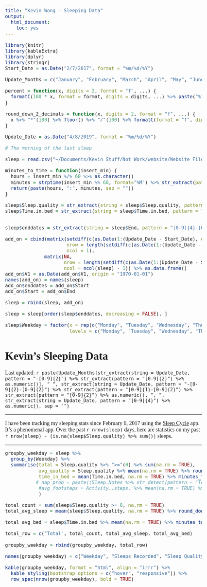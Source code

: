 ```yaml
---
title: "Kevin Wong - Sleeping Data"
output:
  html_document:
    toc: yes
---
```


```r
library(knitr)
library(kableExtra)
library(dplyr)
library(stringr)
Start_Date = as.Date("2/7/2017", format = "%m/%d/%Y")

Update_Months = c("January", "February", "March", "April", "May", "June", "July", "August", "September", "October", "November", "December")

percent = function(x, digits = 2, format = "f", ...) {
  formatC(100 * x, format = format, digits = digits, ...) %>% paste("%", sep = "")
}
```

```r
round_down_2_decimals = function(x, digits = 2, format = "f", ...) {
  x %>% "*"(100) %>% floor() %>% "/"(100) %>% formatC(format = "f", digits = 2)
}
```

```r
Update_Date = as.Date("4/8/2019", format = "%m/%d/%Y")

# The morning of the last sleep
```

```r
sleep = read.csv("~/Documents/Kevin Stuff/Not Work/website/Website Files/more website files/sleepdata.csv", sep = ";")
```

```r
minutes_to_time = function(insert_min) {
  hours = insert_min %/% 60 %>% as.character()
  minutes = strptime(insert_min %% 60, format="%M") %>% str_extract(pattern = ":[0-9]{1,2}:") %>% str_extract(pattern = "[0-9]{1,2}")
  return(paste(hours, ":", minutes, sep = ""))
}
```

```r
sleep$Sleep.quality = str_extract(string = sleep$Sleep.quality, pattern = "[0-9]{1,3}") %>% as.integer()
sleep$Time.in.bed = str_extract(string = sleep$Time.in.bed, pattern = "[0-9]{1,2}") %>% as.integer() * (60) + (str_extract(string = sleep$Time.in.bed, pattern = ":[0-9]{1,2}") %>% str_extract(pattern = "[0-9]{1,2}") %>% as.integer()) %>% as.integer()


sleep$enddates = str_extract(string = sleep$End, pattern = "[0-9]{4}-[0-9]{2}-[0-9]{2}") %>% as.Date()

add_on = cbind(matrix(setdiff(c(as.Date(1:(Update_Date - Start_Date), origin = Start_Date)), str_extract(string = sleep$End, pattern = "[0-9]{4}-[0-9]{2}-[0-9]{2}") %>% as.Date()),
                      nrow = length(setdiff(c(as.Date(1:(Update_Date - Start_Date), origin = Start_Date)), str_extract(string = sleep$End, pattern = "[0-9]{4}-[0-9]{2}-[0-9]{2}") %>% as.Date())),
                      ncol = 1),
              matrix(NA,
                     nrow = length(setdiff(c(as.Date(1:(Update_Date - Start_Date), origin = Start_Date)), str_extract(string = sleep$End, pattern = "[0-9]{4}-[0-9]{2}-[0-9]{2}") %>% as.Date())),
                     ncol = ncol(sleep) - 1)) %>% as.data.frame()
add_on$V1 = as.Date(add_on$V1, origin = "1970-01-01")
names(add_on) = names(sleep)
add_on$enddates = add_on$Start
add_on$Start = add_on$End

sleep = rbind(sleep, add_on)

sleep = sleep[order(sleep$enddates, decreasing = FALSE), ]

sleep$Weekday = factor(x = rep(c("Monday", "Tuesday", "Wednesday", "Thursday", "Friday", "Saturday", "Sunday"), len = nrow(sleep)),
                       levels = c("Monday", "Tuesday", "Wednesday", "Thursday", "Friday", "Saturday", "Sunday", "Total"))
```

<h1>Kevin's Sleeping Data</h1>

Last updated: `r paste(Update_Months[str_extract(string = Update_Date, pattern = "-[0-9]{2}") %>% str_extract(pattern = "[0-9]{2}") %>% as.numeric()], " ", str_extract(string = Update_Date, pattern = "-[0-9]{2}-[0-9]{2}") %>% str_extract(pattern = "[0-9]{1}-[0-9]{2}") %>% str_extract(pattern = "[0-9]{2}") %>% as.numeric(), ", ", str_extract(string = Update_Date, pattern = "[0-9]{4}") %>% as.numeric(), sep = "")`

***

<style type="text/css">

td, tr {
   font-family: "Times New Roman";
   font-size: 20px;
}

body, p {
   font-family: "Times New Roman";
   font-size: 18px;
}

</style>

I have been tracking my sleeping stats since February 6, 2017 using the [Sleep Cycle](https://www.sleepcycle.com){target="_blank"} app. It's a phenomenal app. Over the past `r nrow(sleep)` days, here are statistics on my past `r nrow(sleep) - (is.na(sleep$Sleep.quality) %>% sum())` sleeps.

***

```r
groupby_weekday = sleep %>%
  group_by(Weekday) %>%
  summarise(total = Sleep.quality %>% ">="(0) %>% sum(na.rm = TRUE),
            avg_quality = Sleep.quality %>% mean(na.rm = TRUE) %>% round_down_2_decimals(),
            time_in_bed = mean(Time.in.bed, na.rm = TRUE) %>% minutes_to_time()
           # nap_prob = paste((Sleep.Notes %>% str_detect(pattern = "Took a nap \\(1 hour\\)") %>% sum(na.rm = TRUE) + Sleep.Notes %>% str_detect(pattern = "Took a nap \\(1.5 hours\\)") %>% sum(na.rm = TRUE) + Sleep.Notes %>% str_detect(pattern = "Took a nap \\(2 hours\\)") %>% sum(na.rm = TRUE)) %>% "/"(Sleep.quality %>% ">="(0) %>% sum(na.rm = TRUE)) %>% "*"(10000) %>% floor() %>% "/"(100), "%", sep = "")
            #avg_footsteps = Activity..steps. %>% mean(na.rm = TRUE) %>% floor()
            )
```


```r
total_count = sum(sleep$Sleep.quality >= 0, na.rm = TRUE)
total_avg_sleep = mean(sleep$Sleep.quality, na.rm = TRUE) %>% round_down_2_decimals()
```

```r
total_avg_bed = sleep$Time.in.bed %>% mean(na.rm = TRUE) %>% minutes_to_time()
```

```r
total_row = c("Total", total_count, total_avg_sleep, total_avg_bed)
```

```r
groupby_weekday = rbind(groupby_weekday, total_row)
```




```r
names(groupby_weekday) = c("Weekday", "Sleeps Recorded", "Sleep Quality (%)", "Average Time in Bed")#"Yeet")#, "Average Footsteps")

kable(groupby_weekday, format = "html", align = "lrrr") %>%
  kable_styling(bootstrap_options = c("hover", "responsive")) %>%
  row_spec(nrow(groupby_weekday), bold = TRUE)
```


